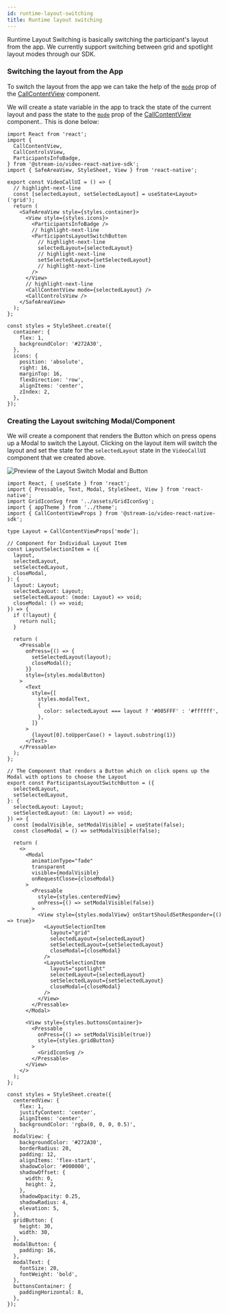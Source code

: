 ```yaml
---
id: runtime-layout-switching
title: Runtime layout switching
---
```


Runtime Layout Switching is basically switching the participant's layout from the app. We currently support switching between grid and spotlight layout modes through our SDK.

### Switching the layout from the App

To switch the layout from the app we can take the help of the [`mode`](../../ui-components/call/call-content-view/#mode) prop of the [CallContentView](../../ui-components/call/call-content-view) component.

We will create a state variable in the app to track the state of the current layout and pass the state to the [`mode`](../../ui-components/call/call-content-view/#mode) prop of the [CallContentView](../../ui-components/call/call-content-view) component.. This is done below:

```tsx
import React from 'react';
import {
  CallContentView,
  CallControlsView,
  ParticipantsInfoBadge,
} from '@stream-io/video-react-native-sdk';
import { SafeAreaView, StyleSheet, View } from 'react-native';

export const VideoCallUI = () => {
  // highlight-next-line
  const [selectedLayout, setSelectedLayout] = useState<Layout>('grid');
  return (
    <SafeAreaView style={styles.container}>
      <View style={styles.icons}>
        <ParticipantsInfoBadge />
        // highlight-next-line
        <ParticipantsLayoutSwitchButton
          // highlight-next-line
          selectedLayout={selectedLayout}
          // highlight-next-line
          setSelectedLayout={setSelectedLayout}
          // highlight-next-line
        />
      </View>
      // highlight-next-line
      <CallContentView mode={selectedLayout} />
      <CallControlsView />
    </SafeAreaView>
  );
};

const styles = StyleSheet.create({
  container: {
    flex: 1,
    backgroundColor: '#272A30',
  },
  icons: {
    position: 'absolute',
    right: 16,
    marginTop: 16,
    flexDirection: 'row',
    alignItems: 'center',
    zIndex: 2,
  },
});
```

### Creating the Layout switching Modal/Component

We will create a component that renders the Button which on press opens up a Modal to switch the Layout. Clicking on the layout item will switch the layout and set the state for the `selectedLayout` state in the `VideoCallUI` component that we created above.

![Preview of the Layout Switch Modal and Button](../assets/05-ui-cookbook/runtime-layout-switching-modal.png)

```tsx
import React, { useState } from 'react';
import { Pressable, Text, Modal, StyleSheet, View } from 'react-native';
import GridIconSvg from '../assets/GridIconSvg';
import { appTheme } from '../theme';
import { CallContentViewProps } from '@stream-io/video-react-native-sdk';

type Layout = CallContentViewProps['mode'];

// Component for Individual Layout Item
const LayoutSelectionItem = ({
  layout,
  selectedLayout,
  setSelectedLayout,
  closeModal,
}: {
  layout: Layout;
  selectedLayout: Layout;
  setSelectedLayout: (mode: Layout) => void;
  closeModal: () => void;
}) => {
  if (!layout) {
    return null;
  }

  return (
    <Pressable
      onPress={() => {
        setSelectedLayout(layout);
        closeModal();
      }}
      style={styles.modalButton}
    >
      <Text
        style={[
          styles.modalText,
          {
            color: selectedLayout === layout ? '#005FFF' : '#ffffff',
          },
        ]}
      >
        {layout[0].toUpperCase() + layout.substring(1)}
      </Text>
    </Pressable>
  );
};

// The Component that renders a Button which on click opens up the Modal with options to choose the Layout
export const ParticipantsLayoutSwitchButton = ({
  selectedLayout,
  setSelectedLayout,
}: {
  selectedLayout: Layout;
  setSelectedLayout: (m: Layout) => void;
}) => {
  const [modalVisible, setModalVisible] = useState(false);
  const closeModal = () => setModalVisible(false);

  return (
    <>
      <Modal
        animationType="fade"
        transparent
        visible={modalVisible}
        onRequestClose={closeModal}
      >
        <Pressable
          style={styles.centeredView}
          onPress={() => setModalVisible(false)}
        >
          <View style={styles.modalView} onStartShouldSetResponder={() => true}>
            <LayoutSelectionItem
              layout="grid"
              selectedLayout={selectedLayout}
              setSelectedLayout={setSelectedLayout}
              closeModal={closeModal}
            />
            <LayoutSelectionItem
              layout="spotlight"
              selectedLayout={selectedLayout}
              setSelectedLayout={setSelectedLayout}
              closeModal={closeModal}
            />
          </View>
        </Pressable>
      </Modal>

      <View style={styles.buttonsContainer}>
        <Pressable
          onPress={() => setModalVisible(true)}
          style={styles.gridButton}
        >
          <GridIconSvg />
        </Pressable>
      </View>
    </>
  );
};

const styles = StyleSheet.create({
  centeredView: {
    flex: 1,
    justifyContent: 'center',
    alignItems: 'center',
    backgroundColor: 'rgba(0, 0, 0, 0.5)',
  },
  modalView: {
    backgroundColor: '#272A30',
    borderRadius: 20,
    padding: 12,
    alignItems: 'flex-start',
    shadowColor: '#000000',
    shadowOffset: {
      width: 0,
      height: 2,
    },
    shadowOpacity: 0.25,
    shadowRadius: 4,
    elevation: 5,
  },
  gridButton: {
    height: 30,
    width: 30,
  },
  modalButton: {
    padding: 16,
  },
  modalText: {
    fontSize: 20,
    fontWeight: 'bold',
  },
  buttonsContainer: {
    paddingHorizontal: 8,
  },
});
```
